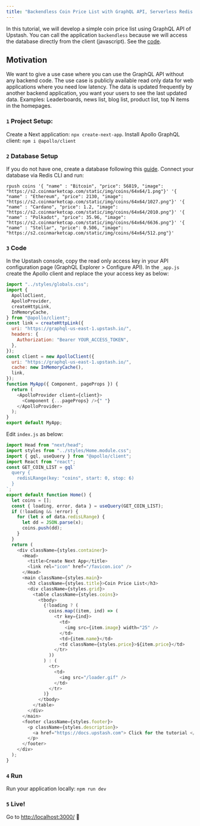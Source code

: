 ```yaml
---
title: "Backendless Coin Price List with GraphQL API, Serverless Redis and Next.JS"
---
```

In this tutorial, we will develop a simple coin price list using GraphQL API of
Upstash. You can call the application `backendless` because we will access the
database directly from the client (javascript). See the
[code](https://github.com/upstash/examples/tree/master/examples/coin-price-list).
## Motivation
We want to give a use case where you can use the GraphQL API without any backend
code. The use case is publicly available read only data for web applications
where you need low latency. The data is updated frequently by another backend
application, you want your users to see the last updated data. Examples:
Leaderboards, news list, blog list, product list, top N items in the homepages.
### `1` Project Setup:
Create a Next application: `npx create-next-app`.
Install Apollo GraphQL client: `npm i @apollo/client`
### `2` Database Setup
If you do not have one, create a database following this
[guide](../overall/getstarted). Connect your database via Redis CLI and run:
```shell
rpush coins '{ "name" : "Bitcoin", "price": 56819, "image": "https://s2.coinmarketcap.com/static/img/coins/64x64/1.png"}' '{ "name" : "Ethereum", "price": 2130, "image": "https://s2.coinmarketcap.com/static/img/coins/64x64/1027.png"}' '{ "name" : "Cardano", "price": 1.2, "image": "https://s2.coinmarketcap.com/static/img/coins/64x64/2010.png"}' '{ "name" : "Polkadot", "price": 35.96, "image": "https://s2.coinmarketcap.com/static/img/coins/64x64/6636.png"}' '{ "name" : "Stellar", "price": 0.506, "image": "https://s2.coinmarketcap.com/static/img/coins/64x64/512.png"}'
```
### `3` Code
In the Upstash console, copy the read only access key in your API configuration
page (GraphQL Explorer > Configure API). In the `_app.js` create the Apollo
client and replace the your access key as below:
```javascript
import "../styles/globals.css";
import {
  ApolloClient,
  ApolloProvider,
  createHttpLink,
  InMemoryCache,
} from "@apollo/client";
const link = createHttpLink({
  uri: "https://graphql-us-east-1.upstash.io/",
  headers: {
    Authorization: "Bearer YOUR_ACCESS_TOKEN",
  },
});
const client = new ApolloClient({
  uri: "https://graphql-us-east-1.upstash.io/",
  cache: new InMemoryCache(),
  link,
});
function MyApp({ Component, pageProps }) {
  return (
    <ApolloProvider client={client}>
      <Component {...pageProps} />{" "}
    </ApolloProvider>
  );
}
export default MyApp;
```
Edit `index.js` as below:
```javascript
import Head from "next/head";
import styles from "../styles/Home.module.css";
import { gql, useQuery } from "@apollo/client";
import React from "react";
const GET_COIN_LIST = gql`
  query {
    redisLRange(key: "coins", start: 0, stop: 6)
  }
`;
export default function Home() {
  let coins = [];
  const { loading, error, data } = useQuery(GET_COIN_LIST);
  if (!loading && !error) {
    for (let x of data.redisLRange) {
      let dd = JSON.parse(x);
      coins.push(dd);
    }
  }
  return (
    <div className={styles.container}>
      <Head>
        <title>Create Next App</title>
        <link rel="icon" href="/favicon.ico" />
      </Head>
      <main className={styles.main}>
        <h3 className={styles.title}>Coin Price List</h3>
        <div className={styles.grid}>
          <table className={styles.coins}>
            <tbody>
              {!loading ? (
                coins.map((item, ind) => (
                  <tr key={ind}>
                    <td>
                      <img src={item.image} width="25" />
                    </td>
                    <td>{item.name}</td>
                    <td className={styles.price}>${item.price}</td>
                  </tr>
                ))
              ) : (
                <tr>
                  <td>
                    <img src="/loader.gif" />
                  </td>
                </tr>
              )}
            </tbody>
          </table>
        </div>
      </main>
      <footer className={styles.footer}>
        <p className={styles.description}>
          <a href="https://docs.upstash.com"> Click for the tutorial </a>
        </p>
      </footer>
    </div>
  );
}
```
### `4` Run
Run your application locally: `npm run dev`
### `5` Live!
Go to [http://localhost:3000/](http://localhost:3000/) 🎉